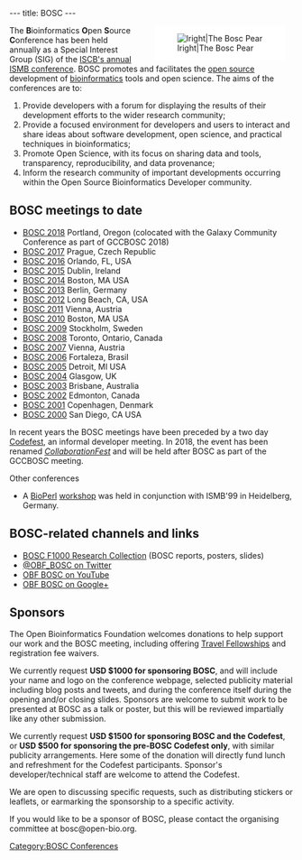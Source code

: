 ---
title: BOSC
---

<div style="float:right; maxwidth: 180px; margin-left:25px; margin-right:15px; background-color: #FFFFFF">[[Image:Pear.png|lright|The Bosc Pear]]</div>
The '''B'''ioinformatics '''O'''pen '''S'''ource '''C'''onference has been held annually as a Special Interest Group (SIG) of the [http://www.iscb.org/ ISCB's annual ISMB conference]. BOSC promotes and facilitates the [[wp:open source|open source]] development of [[wp:bioinformatics|bioinformatics]] tools and open science.  The aims of the conferences are to: 
# Provide developers with a forum for displaying the results of their development efforts to the wider research community; 
# Provide a focused environment for developers and users to interact and share ideas about software development, open science, and practical techniques in bioinformatics; 
# Promote Open Science, with its focus on sharing data and tools, transparency, reproducibility, and data provenance;
# Inform the research community of important developments occurring within the Open Source Bioinformatics Developer community.

== BOSC meetings to date ==

* [[BOSC 2018]] Portland, Oregon (colocated with the Galaxy Community Conference as part of GCCBOSC 2018)
* [[BOSC 2017]] Prague, Czech Republic
* [[BOSC 2016]] Orlando, FL, USA
* [[BOSC 2015]] Dublin, Ireland
* [[BOSC 2014]] Boston, MA USA
* [[BOSC 2013]] Berlin, Germany
* [[BOSC 2012]] Long Beach, CA, USA
* [[BOSC 2011]] Vienna, Austria
* [[BOSC 2010]] Boston, MA USA
* [[BOSC 2009]] Stockholm, Sweden
* [[BOSC 2008]] Toronto, Ontario, Canada
* [[BOSC 2007]] Vienna, Austria
* [[BOSC 2006]] Fortaleza, Brasil
* [[BOSC 2005]] Detroit, MI USA
* [[BOSC 2004]] Glasgow, UK
* [[BOSC 2003]] Brisbane, Australia
* [[BOSC 2002]] Edmonton, Canada
* [[BOSC 2001]] Copenhagen, Denmark
* [[BOSC 2000]] San Diego, CA USA

In recent years the BOSC meetings have been preceded by a two day [[Codefest]], an informal developer meeting.  In 2018, the event has been renamed ''[https://galaxyproject.org/events/gccbosc2018/collaboration/ CollaborationFest]'' and will be held after BOSC as part of the GCCBOSC meeting.

Other conferences
* A [[bp:BioPerl|BioPerl]] [[BioPerl Heidelberg 1999|workshop]] was held in conjunction with ISMB'99 in Heidelberg, Germany.

== BOSC-related channels and links ==

* [http://f1000research.com/collections/BOSC BOSC F1000 Research Collection] (BOSC reports, posters, slides)
* [http://twitter.com/OBF_BOSC/ @OBF_BOSC on Twitter]
* [http://youtube.com/c/OBFBOSC OBF BOSC on YouTube]
* [http://google.com/+OBFBOSC OBF BOSC on Google+]

== Sponsors ==

The Open Bioinformatics Foundation welcomes donations to help support our work and the BOSC meeting, including offering [https://github.com/OBF/obf-docs/blob/master/Travel_fellowships.md Travel Fellowships] and registration fee waivers.

We currently request '''USD $1000 for sponsoring BOSC''', and will include your name and logo on the conference webpage, selected publicity material including blog posts and tweets, and during the conference itself during the opening and/or closing slides. Sponsors are welcome to submit work to be presented at BOSC as a talk or poster, but this will be reviewed impartially like any other submission.

We currently request '''USD $1500 for sponsoring BOSC and the Codefest''', or '''USD $500 for sponsoring the pre-BOSC Codefest only''', with similar publicity arrangements. Here some of the donation will directly fund lunch and refreshment for the Codefest participants. Sponsor's developer/technical staff are welcome to attend the Codefest.

We are open to discussing specific requests, such as distributing stickers or leaflets, or earmarking the sponsorship to a specific activity.

If you would like to be a sponsor of BOSC, please contact the organising committee at bosc@open-bio.org.

[[Category:BOSC Conferences]]